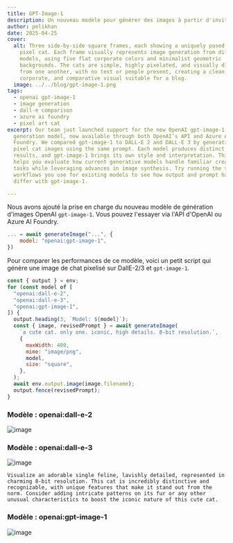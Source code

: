 ```yaml
---
title: GPT-Image-1
description: Un nouveau modèle pour générer des images à partir d'invites textuelles
author: pelikhan
date: 2025-04-25
cover:
  alt: Three side-by-side square frames, each showing a uniquely posed 8-bit style
    pixel cat. Each frame visually represents image generation from different AI
    models, using five flat corporate colors and minimalist geometric
    backgrounds. The cats are simple, highly pixelated, and visually distinct
    from one another, with no text or people present, creating a clean,
    corporate, and comparative visual suitable for a blog.
  image: ../../blog/gpt-image-1.png
tags:
  - openai gpt-image-1
  - image generation
  - dall-e comparison
  - azure ai foundry
  - pixel art cat
excerpt: Our team just launched support for the new OpenAI gpt-image-1 image
  generation model, now available through both OpenAI’s API and Azure AI
  Foundry. We compared gpt-image-1 to DALL·E 2 and DALL·E 3 by generating 8-bit
  pixel cat images using the same prompt. Each model produces distinct visual
  results, and gpt-image-1 brings its own style and interpretation. This update
  helps you evaluate how current generative models handle familiar creative
  tasks while leveraging advances in image synthesis. Try running the same
  workflows you use for existing models to see how output and prompt handling
  differ with gpt-image-1.

---
```



<BlogNarration />

Nous avons ajouté la prise en charge du nouveau modèle de génération d'images OpenAI `gpt-image-1`. Vous pouvez l'essayer via l'API d'OpenAI ou Azure AI Foundry.

```js 'model: "openai:gpt-image-1"'
... = await generateImage("...", {
    model: "openai:gpt-image-1",
})
```

Pour comparer les performances de ce modèle, voici un petit script qui génère une image de chat pixelisé sur DallE-2/3 et `gpt-image-1`.

```js title="images.genai.mjs" wrap
const { output } = env;
for (const model of [
  "openai:dall-e-2",
  "openai:dall-e-3",
  "openai:gpt-image-1",
]) {
  output.heading(3, `Model: ${model}`);
  const { image, revisedPrompt } = await generateImage(
    `a cute cat. only one. iconic, high details. 8-bit resolution.`,
    {
      maxWidth: 400,
      mime: "image/png",
      model,
      size: "square",
    },
  );
  await env.output.image(image.filename);
  output.fence(revisedPrompt);
}
```

### Modèle : openai:dall-e-2

![image](../../blog/88daddda0cbe49a60fe7b11db44b2f037c0e70f8469884df13e0bbaff8bb66de.png)

### Modèle : openai:dall-e-3

![image](../../blog/8ce06ae2b0bd7193701d7914faf3faf9b384ae6d3d8cb1d29113b47900aad66a.png)

```
Visualize an adorable single feline, lavishly detailed, represented in charming 8-bit resolution. This cat is incredibly distinctive and recognizable, with unique features that make it stand out from the norm. Consider adding intricate patterns on its fur or any other unusual characteristics to boost the iconic nature of this cute cat.
```

### Modèle : openai:gpt-image-1

![image](../../blog/9c8d4a6bd2b023110b8e716ca48acae431401adf1c8d816c9b986abefa6acafe.png)

